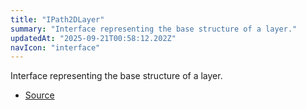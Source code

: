 ```yaml
---
title: "IPath2DLayer"
summary: "Interface representing the base structure of a layer."
updatedAt: "2025-09-21T00:58:12.202Z"
navIcon: "interface"
---
```



Interface representing the base structure of a layer.

<Table data={{ headers: [{"content":"Property","key":"property","sortable":true},{"content":"Type","key":"type","sortable":true},{"content":"Value","key":"value","sortable":true},{"content":"Description","key":"description"}], rows: [["id","[string](https://developer.mozilla.org/en-US/docs/Web/JavaScript/Reference/Global_Objects/String)","\\-","The unique identifier of the layer."],["props","[IPath2DLayerProps](/LazyCanvas/interfaces/IPath2DLayerProps)","\\-","The properties of the layer."],["type","Path","\\-","The type of the layer."],["visible","[boolean](https://developer.mozilla.org/en-US/docs/Web/JavaScript/Reference/Global_Objects/Boolean)","\\-","Whether the layer is visible."],["zIndex","[number](https://developer.mozilla.org/en-US/docs/Web/JavaScript/Reference/Global_Objects/Number)","\\-","The z-index of the layer, determining its stacking order."]] }} />


- [Source](https://github.com/NMMTY/LazyCanvas/blob/1d5786684b8ca8d543a4533b2b64f8d093b1e426/packages/lazycanvas/src/structures/components/Path2DLayer.ts#L17)